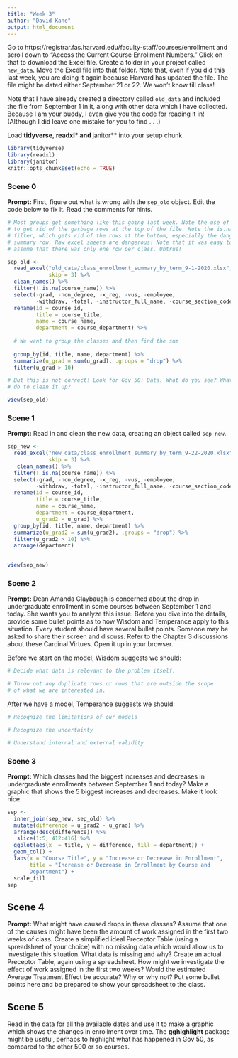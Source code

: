 ```yaml
---
title: "Week 3"
author: "David Kane"
output: html_document
---
```


Go to https://registrar.fas.harvard.edu/faculty-staff/courses/enrollment and scroll down to "Access the Current Course Enrollment Numbers." Click on that to download the Excel file. Create a folder in your project called `new_data`. Move the Excel file into that folder. Note that, even if you did this last week, you are doing it again because Harvard has updated the file. The file might be dated either September 21 or 22. We won't know till class!

Note that I have already created a directory called `old_data` and included the file from September 1 in it, along with other data which I have collected. Because I am your buddy, I even give you the code for reading it in! (Although I did leave one mistake for you to find . . .)

Load **tidyverse**, **readxl* and **janitor** into your setup chunk.

```r
library(tidyverse)
library(readxl)
library(janitor)
knitr::opts_chunk$set(echo = TRUE)
```


### Scene 0

**Prompt:**  First, figure out what is wrong with the `sep_old` object. Edit the code below to fix it. Read the comments for hints.

```r
# Most groups got something like this going last week. Note the use of skip = 3
# to get rid of the garbage rows at the top of the file. Note the is.na()
# filter, which gets rid of the rows at the bottom, especially the dangerous
# summary row. Raw excel sheets are dangerous! Note that it was easy to naively
# assume that there was only one row per class. Untrue!

sep_old <- 
  read_excel("old_data/class_enrollment_summary_by_term_9-1-2020.xlsx", 
             skip = 3) %>% 
  clean_names() %>% 
  filter(! is.na(course_name)) %>% 
  select(-grad, -non_degree, -x_reg, -vus, -employee, 
         -withdraw, -total, -instructor_full_name, -course_section_code) %>%
  rename(id = course_id,
         title = course_title,
         name = course_name,
         department = course_department) %>% 
  
  # We want to group the classes and then find the sum
  
  group_by(id, title, name, department) %>%
  summarize(u_grad = sum(u_grad), .groups = "drop") %>%
  filter(u_grad > 10)

# But this is not correct! Look for Gov 50: Data. What do you see? What can you
# do to clean it up?

view(sep_old)
```


### Scene 1

**Prompt:** Read in and clean the new data, creating an object called `sep_new`. 
```r
sep_new <-
  read_excel("new_data/class_enrollment_summary_by_term_9-22-2020.xlsx",
             skip = 3) %>%
   clean_names() %>% 
  filter(! is.na(course_name)) %>% 
  select(-grad, -non_degree, -x_reg, -vus, -employee, 
         -withdraw, -total, -instructor_full_name, -course_section_code) %>%
  rename(id = course_id,
         title = course_title,
         name = course_name,
         department = course_department,
         u_grad2 = u_grad) %>% 
  group_by(id, title, name, department) %>%
  summarize(u_grad2 = sum(u_grad2), .groups = "drop") %>%
  filter(u_grad2 > 10) %>%
  arrange(department)
  

view(sep_new)
```



### Scene 2

**Prompt:** Dean Amanda Claybaugh is concerned about the drop in undergraduate enrollment in some courses between September 1 and today. She wants you to analyze this issue. Before you dive into the details, provide some bullet points as to how Wisdom and Temperance apply to this situation. Every student should have several bullet points. Someone may be asked to share their screen and discuss. Refer to the Chapter 3 discussions about these Cardinal Virtues. Open it up in your browser.


Before we start on the model, Wisdom suggests we should:
```r
# Decide what data is relevant to the problem itself.

# Throw out any duplicate rows or rows that are outside the scope 
# of what we are interested in. 

```




After we have a model, Temperance suggests we should:
```r
# Recognize the limitations of our models

# Recognize the uncertainty 

# Understand internal and external validity 
```



### Scene 3

**Prompt:** Which classes had the biggest increases and decreases in undergraduate enrollments between September 1 and today? Make a graphic that shows the 5 biggest increases and decreases. Make it look nice.
```r
sep <-
  inner_join(sep_new, sep_old) %>%
  mutate(difference = u_grad2 - u_grad) %>%
  arrange(desc(difference)) %>%
   slice(1:5, 412:416) %>%
  ggplot(aes(x  = title, y = difference, fill = department)) +
  geom_col() +
  labs(x = "Course Title", y = "Increase or Decrease in Enrollment",
       title = "Increase or Decrease in Enrollment by Course and
       Department") +
  scale_fill
sep
```





## Scene 4

**Prompt:**  What might have caused drops in these classes? Assume that one of the causes might have been the amount of work assigned in the first two weeks of class. Create a simplified ideal Preceptor Table (using a spreadsheet of your choice) with no missing data which would allow us to investigate this situation. What data is missing and why? Create an actual Preceptor Table, again using a spreadsheet. How might we investigate the effect of work assigned in the first two weeks? Would the estimated Average Treatment Effect be accurate? Why or why not? Put some bullet points here and be prepared to show your spreadsheet to the class.


## Scene 5

Read in the data for all the available dates and use it to make a graphic which shows the changes in enrollment over time. The **gghighlight** package might be useful, perhaps to highlight what has happened in Gov 50, as compared to the other 500 or so courses.


